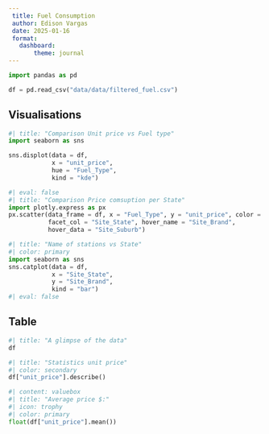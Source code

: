```yaml
---
 title: Fuel Consumption
 author: Edison Vargas
 date: 2025-01-16
 format: 
   dashboard:
       theme: journal
---
```



```python
import pandas as pd

df = pd.read_csv("data/data/filtered_fuel.csv")

```

## Visualisations  {height=65%}

```python
#| title: "Comparison Unit price vs Fuel type"
import seaborn as sns

sns.displot(data = df, 
            x = "unit_price", 
            hue = "Fuel_Type", 
            kind = "kde")
```

```python
#| eval: false
#| title: "Comparison Price comsuption per State"
import plotly.express as px
px.scatter(data_frame = df, x = "Fuel_Type", y = "unit_price", color = "Site_State",
           facet_col = "Site_State", hover_name = "Site_Brand",
           hover_data = "Site_Suburb")

```

```python
#| title: "Name of stations vs State"
#| color: primary
import seaborn as sns
sns.catplot(data = df, 
            x = "Site_State", 
            y = "Site_Brand", 
            kind = "bar")
#| eval: false

```

## Table


```python
#| title: "A glimpse of the data"
df


```

```python
#| title: "Statistics unit price"
#| color: secondary
df["unit_price"].describe()

```

```python
#| content: valuebox
#| title: "Average price $:"
#| icon: trophy
#| color: primary
float(df["unit_price"].mean())


```
